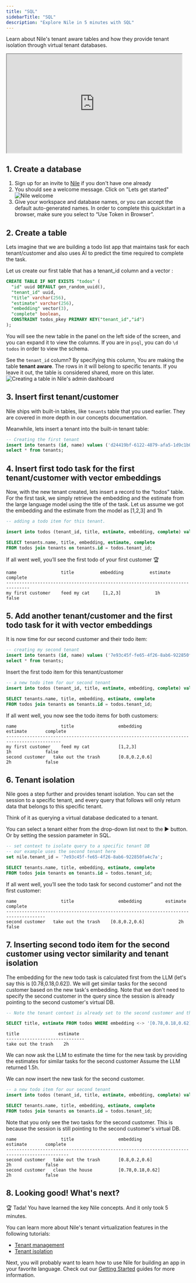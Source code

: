 ```yaml
---
title: "SQL"
sidebarTitle: "SQL"
description: "Explore Nile in 5 minutes with SQL"
---
```


Learn about Nile's tenant aware tables and how they provide tenant isolation through virtual tenant databases.

<iframe
  width="480"
  height="270"
  src="https://www.youtube.com/embed/RKMXk-9B_2A?si=hWviJDt4_WCnmIRM"
  title="YouTube video player"
  allow="accelerometer; autoplay; clipboard-write; encrypted-media; gyroscope; picture-in-picture; web-share"
  allowFullScreen
></iframe>

## 1. Create a database

1. Sign up for an invite to [Nile](https://thenile.dev) if you don't have one already
2. You should see a welcome message. Click on "Lets get started"
   ![Nile welcome](/images/nile-welcome.png)
3. Give your workspace and database names, or you can accept the default auto-generated names. In order to complete this quickstart in a browser, make sure you select to “Use Token in Browser”.

## 2. Create a table

Lets imagine that we are building a todo list app that maintains task for each tenant/customer and also uses AI to predict the time required to complete the task.

Let us create our first table that has a tenant_id column and a vector :

```sql
CREATE TABLE IF NOT EXISTS "todos" (
  "id" uuid DEFAULT gen_random_uuid(),
  "tenant_id" uuid,
  "title" varchar(256),
  "estimate" varchar(256),
  "embedding" vector(3),
  "complete" boolean,
  CONSTRAINT todos_pkey PRIMARY KEY("tenant_id","id")
);
```

You will see the new table in the panel on the left side of the screen, and you can expand it to view the columns. If you are in `psql`, you can do `\d todos` in order to view the schema.

See the `tenant_id` column? By specifying this column, You are making the table **tenant aware**. The rows in it will belong to specific tenants. If you leave it out, the table is considered shared, more on this later.
![Creating a table in Nile's admin dashboard](/images/gui-create-table.png)

## 3. Insert first tenant/customer

Nile ships with built-in tables, like `tenants` table that you used earlier. They are covered in more depth in our concepts documentation.

Meanwhile, lets insert a tenant into the built-in tenant table:

```sql
-- Creating the first tenant
insert into tenants (id, name) values ('d24419bf-6122-4879-afa5-1d9c1b051d72', 'my first customer');
select * from tenants;
```

## 4. Insert first todo task for the first tenant/customer with vector embeddings

Now, with the new tenant created, lets insert a record to the “todos” table. For the first task, we simply retrieve the embedding and the estimate from the large language model using the title of the task.
Let us assume we got the embedding and the estimate from the model as [1,2,3] and 1h

```sql
-- adding a todo item for this tenant.

insert into todos (tenant_id, title, estimate, embedding, complete) values ('d24419bf-6122-4879-afa5-1d9c1b051d72', 'feed my cat', '1h', '[1,2,3]', false);

SELECT tenants.name, title, embedding, estimate, complete
FROM todos join tenants on tenants.id = todos.tenant_id;
```

If all went well, you’ll see the first todo of your first customer 🏆

```
name                 title          embedding          estimate       complete
-------------------------------------------------------------------------------
my first customer    feed my cat     [1,2,3]             1h            false
```

## 5. Add another tenant/customer and the first todo task for it with vector embeddings

It is now time for our second customer and their todo item:

```sql
-- creating my second tenant
insert into tenants (id, name) values ('7e93c45f-fe65-4f26-8ab6-922850fa4c7a', 'second customer');
select * from tenants;
```

Insert the first todo item for this tenant/customer

```sql
-- a new todo item for our second tenant
insert into todos (tenant_id, title, estimate, embedding, complete) values ('7e93c45f-fe65-4f26-8ab6-922850fa4c7a', 'take out the trash', '2h', '[0.8,0.2,0.6]', false);

SELECT tenants.name, title, embedding, estimate, complete
FROM todos join tenants on tenants.id = todos.tenant_id;
```

If all went well, you now see the todo items for both customers:

```
name                 title                 embedding              estimate       complete
-------------------------------------------------------------------------------------------
my first customer    feed my cat           [1,2,3]                   1h             false
second customer   take out the trash       [0.8,0.2,0.6]             2h             false
```

## 6. Tenant isolation

Nile goes a step further and provides tenant isolation. You can set the session to a specific tenant, and every query that follows will only return data that belongs to this specific tenant.

Think of it as querying a virtual database dedicated to a tenant.

You can select a tenant either from the drop-down list next to the ▶️ button. Or by setting the session parameter in SQL.

```sql
-- set context to isolate query to a specific tenant DB
-- our example uses the second tenant here
set nile.tenant_id = '7e93c45f-fe65-4f26-8ab6-922850fa4c7a';

SELECT tenants.name, title, embedding, estimate, complete
FROM todos join tenants on tenants.id = todos.tenant_id;
```

If all went well, you’ll see the todo task for second customer” and not the first customer:

```
name                 title                 embedding         estimate       complete
-------------------------------------------------------------------------------------
second customer   take out the trash    [0.8,0.2,0.6]             2h             false
```

## 7. Inserting second todo item for the second customer using vector similarity and tenant isolation

The embedding for the new todo task is calculated first from the LLM (let's say this is [0.78,0.18,0.62]). We will get similar tasks for the second customer based on the new task's embedding.
Note that we don't need to specify the second customer in the query since the session is already pointing to the second customer's virtual DB.

```sql
-- Note the tenant context is already set to the second customer and the session points to that tenant's virtual DB

SELECT title, estimate FROM todos WHERE embedding <-> '[0.78,0.18,0.62]' < 1;
```

```
title               estimate
------------------------------
take out the trash    2h
```

We can now ask the LLM to estimate the time for the new task by providing the estimates for similar tasks for the second customer
Assume the LLM returned 1.5h.

We can now insert the new task for the second customer.

```sql
-- a new todo item for our second tenant
insert into todos (tenant_id, title, estimate, embedding, complete) values ('7e93c45f-fe65-4f26-8ab6-922850fa4c7a', 'clean the house', '1.5h', '[0.78,0.18,0.62]', false);

SELECT tenants.name, title, embedding, estimate, complete
FROM todos join tenants on tenants.id = todos.tenant_id;
```

Note that you only see the two tasks for the second customer. This is because the session is still pointing to the second customer's virtual DB.

```
name                 title                 embedding                 estimate       complete
----------------------------------------------------------------------------------------------
second customer   take out the trash       [0.8,0.2,0.6]                2h             false
second customer   clean the house          [0.78,0.18,0.62]             2h             false
```

## 8. Looking good! What's next?

🏆 Tada! You have learned the key Nile concepts. And it only took 5 minutes.

You can learn more about Nile's tenant virtualization features in the following tutorials:

- [Tenant management](/docs/tenant-virtualization/tenant-management)
- [Tenant isolation](/docs/tenant-virtualization/tenant-isolation)

Next, you will probably want to learn how to use Nile for building an app in your favorite language.
Check out our [Getting Started](/docs/getting-started) guides for more information.
